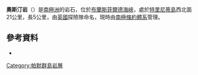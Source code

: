 {{Coord|63|26|S|61|4|W|source:GNIS|display=title}}

'''奧斯汀岩'''（{{lang-en|Austin Rocks}}）是[[南極洲|南極洲]]的岩石，位於[[布蘭斯菲爾德海峽|布蘭斯菲爾德海峽]]，處於[[特里尼蒂島|特里尼蒂島]]西北面21公里，長5公里，由[[英國|英國]]探險隊命名，現時由[[南極條約體系|南極條約體系]]管理。

==參考資料==
* {{usgs-gazetteer|id=747}}

{{DEFAULTSORT:Austin Rocks}}
[[Category:帕默群島岩層|Category:帕默群島岩層]]


{{PalmerArchipelago-geo-stub}}